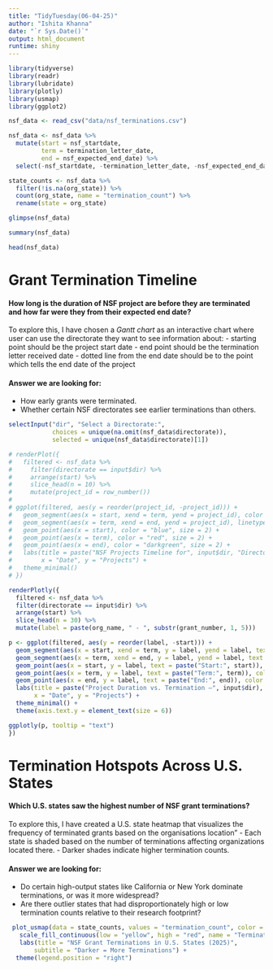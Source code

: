 ```yaml
---
title: "TidyTuesday(06-04-25)"
author: "Ishita Khanna"
date: "`r Sys.Date()`"
output: html_document
runtime: shiny
---
```


```r
library(tidyverse)
library(readr)
library(lubridate)
library(plotly)
library(usmap)
library(ggplot2)

nsf_data <- read_csv("data/nsf_terminations.csv")
```

```r
nsf_data <- nsf_data %>%
  mutate(start = nsf_startdate,
         term = termination_letter_date,
         end = nsf_expected_end_date) %>%
  select(-nsf_startdate, -termination_letter_date, -nsf_expected_end_date)
```

```r
state_counts <- nsf_data %>%
  filter(!is.na(org_state)) %>%
  count(org_state, name = "termination_count") %>%
  rename(state = org_state)
```


```r
glimpse(nsf_data)

summary(nsf_data)

head(nsf_data)
```

# Grant Termination Timeline

#### How long is the duration of NSF project are before they are terminated and how far were they from their expected end date?

To explore this, I have chosen a *Gantt chart* as an interactive chart where user can use the directorate they want to see information about:
 - starting point should be the project start date
 - end point should be the termination letter received date 
 - dotted line from the end date should be to the point which tells the end date of the project

#### Answer we are looking for:
 - How early grants were terminated.
 - Whether certain NSF directorates see earlier terminations than others.

```r
selectInput("dir", "Select a Directorate:",
            choices = unique(na.omit(nsf_data$directorate)),
            selected = unique(nsf_data$directorate)[1])
```

```r
# renderPlot({
#   filtered <- nsf_data %>%
#     filter(directorate == input$dir) %>%
#     arrange(start) %>%
#     slice_head(n = 10) %>%
#     mutate(project_id = row_number())
#   
# ggplot(filtered, aes(y = reorder(project_id, -project_id))) +
#   geom_segment(aes(x = start, xend = term, yend = project_id), color = "black") +
#   geom_segment(aes(x = term, xend = end, yend = project_id), linetype = "dotted", color = "gray50") +
#   geom_point(aes(x = start), color = "blue", size = 2) +
#   geom_point(aes(x = term), color = "red", size = 2) +
#   geom_point(aes(x = end), color = "darkgreen", size = 2) +
#   labs(title = paste("NSF Projects Timeline for", input$dir, "Directorate"),
#        x = "Date", y = "Projects") +
#   theme_minimal()
# })
```

```r
renderPlotly({
  filtered <- nsf_data %>%
  filter(directorate == input$dir) %>%
  arrange(start) %>%
  slice_head(n = 30) %>%
  mutate(label = paste(org_name, " - ", substr(grant_number, 1, 5)))

p <- ggplot(filtered, aes(y = reorder(label, -start))) +
  geom_segment(aes(x = start, xend = term, y = label, yend = label, text = paste("Start:", start, "<br>Term:", term)), color = "black", size = 1) +
  geom_segment(aes(x = term, xend = end, y = label, yend = label, text = paste("Term:", term, "<br>End:", end)), linetype = "dotted", color = "gray50") +
  geom_point(aes(x = start, y = label, text = paste("Start:", start)), color = "blue", size = 2) +
  geom_point(aes(x = term, y = label, text = paste("Term:", term)), color = "red", size = 2) +
  geom_point(aes(x = end, y = label, text = paste("End:", end)), color = "darkgreen", size = 2) +
  labs(title = paste("Project Duration vs. Termination –", input$dir),
       x = "Date", y = "Projects") +
  theme_minimal() +
  theme(axis.text.y = element_text(size = 6))

ggplotly(p, tooltip = "text")
})
```


# Termination Hotspots Across U.S. States

#### Which U.S. states saw the highest number of NSF grant terminations?

To explore this, I have created a U.S. state heatmap that visualizes the frequency of terminated grants based on the organisations location"
 - Each state is shaded based on the number of terminations affecting organizations located there.
 - Darker shades indicate higher termination counts.

#### Answer we are looking for:
 - Do certain high-output states like California or New York dominate terminations, or was it more widespread?
 - Are there outlier states that had disproportionately high or low termination counts relative to their research footprint?

```r
 plot_usmap(data = state_counts, values = "termination_count", color = "white") +
   scale_fill_continuous(low = "yellow", high = "red", name = "Terminations", label = scales::comma) +
   labs(title = "NSF Grant Terminations in U.S. States (2025)",
       subtitle = "Darker = More Terminations") +
  theme(legend.position = "right")
```

